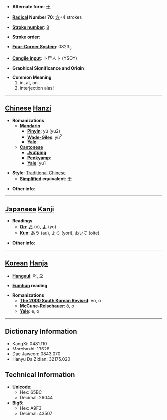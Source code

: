 * '''Alternate form''': [[于]]

* '''[[Wiktionary:Chinese radical index| Radical]] Number 70''': [[Wiktionary:Chinese radical index 方|方]]+4 strokes

* '''[[Wiktionary:Chinese total strokes index|Stroke number]]''': [[Wiktionary:Chinese total strokes index 8|8]]

* '''Stroke order''': 

* '''[[Wiktionary:Chinese four corner index|Four-Corner System]]''': 0823<sub>3</sub>

* '''[[Wiktionary:Chinese Cangjie index|Cangjie input]]''': 卜尸人卜 (YSOY)

* '''Graphical Significance and Origin''': 

* '''Common Meaning'''
*#in, at, on
*# interjection alas!


----

== [[Chinese]] [[Hanzi]] ==

* '''Romanizations'''
** '''[[Mandarin]]'''
*** '''[[Pinyin]]''': yú (yu2)
*** '''[[Wade-Giles]]''': yü<sup>2</sup>
*** '''[[Yale]]''': 
** '''[[Cantonese]]'''
*** '''[[Jyutping]]''':
*** '''[[Penkyamp]]''': 
*** '''[[Yale]]''': yu1

* '''Style''': [[Traditional Chinese]] 
** '''[[Simplified Chinese|Simplified]] equivalent''': [[于]]

* '''Other info''': 

----

== [[Japanese]] [[Kanji]] ==

* '''Readings'''
** '''[[On]]''': [[お]] (o), [[よ]] (yo)
** '''[[Kun]]''': [[あう]] (au), [[より]] (yori), [[おいて]] (oite)

* '''Other info''':  

----

== [[Korean]] [[Hanja]] ==

* '''[[Hangeul]]''': 어, 오

* '''[[Eumhun]] reading''': 

* '''Romanizations'''
** '''[[The 2000 South Korean Revised Romanization|The 2000 South Korean Revised]]''': eo, o
** '''[[McCune-Reischauer]]''': ŏ, o
** '''[[Yale]]''': e, o

----

== Dictionary Information ==

* KangXi: 0481.110
* Morobashi: 13628
* Dae Jaweon: 0843.070
* Hanyu Da Zidian: 32175.020

== Technical Information ==

* '''Unicode''':
** Hex: 65BC
** Decimal: 26044
* '''Big5''':
** Hex: A9F3
** Decimal: 43507